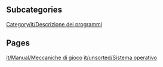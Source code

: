 
== Subcategories ==
[[Category/it/Descrizione dei programmi]]

== Pages ==
[[it/Manual/Meccaniche di gioco]]
[[it/unsorted/Sistema operativo]]
